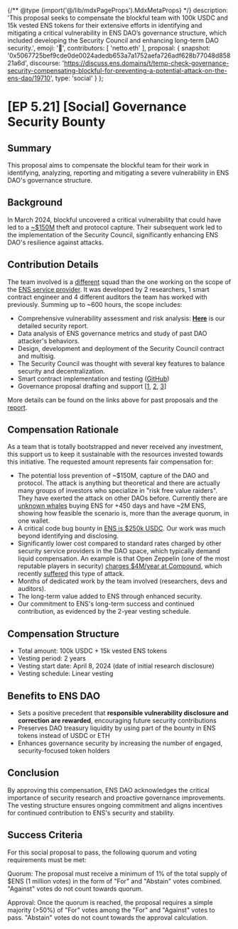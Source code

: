 {/** @type {import('@/lib/mdxPageProps').MdxMetaProps} */}
    description: 'This proposal seeks to compensate the blockful team with 100k USDC and 15k vested ENS tokens for their extensive efforts in identifying and mitigating a critical vulnerability in ENS DAO’s governance structure, which included developing the Security Council and enhancing long-term DAO security.',
    emoji: '📖',
    contributors: [
        'netto.eth'
    ],
    proposal: {
        snapshot: '0x5067725bef9cde0de0024adedb653a7a1752aefa726adf628b77048d85821a6d',
        discourse: 'https://discuss.ens.domains/t/temp-check-governance-security-compensating-blockful-for-preventing-a-potential-attack-on-the-ens-dao/19710',
        type: 'social'
    }
};

# [EP 5.21] [Social] Governance Security Bounty

## Summary

This proposal aims to compensate the blockful team for their work in identifying, analyzing, reporting and mitigating a severe vulnerability in ENS DAO's governance structure.

## Background

In March 2024, blockful uncovered a critical vulnerability that could have led to a [~$150M](https://dune.com/steakhouse/ens-steakhouse) theft and protocol capture. Their subsequent work led to the implementation of the Security Council, significantly enhancing ENS DAO's resilience against attacks.

## Contribution Details

The team involved is a [different](https://discuss.ens.domains/t/blockful-service-provider-reports/19553#p-54163-other-contributions-not-related-to-service-provider-scope-14) squad than the one working on the scope of the [ENS service provider](https://discuss.ens.domains/t/blockful-service-provider-reports/19553). It was developed by 2 researchers, 1 smart contract engineer and 4 different auditors the team has worked with previously. Summing up to ~600 hours, the scope includes:

- Comprehensive vulnerability assessment and risk analysis: **[Here](https://mirror.xyz/research.blockful.eth/-PfMduhpxdypPrutofr6099T4ROpsAmX0fPNbvDgR_k)** is our detailed security report.
- Data analysis of ENS governance metrics and study of past DAO attacker's behaviors.
- Design, development and deployment of the Security Council contract and multisig.
- The Security Council was thought with several key features to balance security and decentralization.
- Smart contract implementation and testing ([GitHub](https://github.com/blockful-io/security-council-ens))
- Governance proposal drafting and support [[1](https://snapshot.org/#/ens.eth/proposal/0xf3a4673fe04a3ecfed4a2f066f6ced1539a5466d61630428333360b843653c54), [2](https://snapshot.org/#/ens.eth/proposal/0xa0b1bfadf6853b5b0d59d3c4d73c434fc6389339887d05de805361372eb17c3a), [3](https://www.tally.xyz/gov/ens/proposal/42329103797433777309488042029679811802172320979541414683300183273376839219133)]

More details can be found on the links above for past proposals and the [report](https://mirror.xyz/research.blockful.eth/-PfMduhpxdypPrutofr6099T4ROpsAmX0fPNbvDgR_k).

## Compensation Rationale

As a team that is totally bootstrapped and never received any investment, this support us to keep it sustainable with the resources invested towards this initiative. The requested amount represents fair compensation for:

- The potential loss prevention of ~$150M, capture of the DAO and protocol. The attack is anything but theoretical and there are actually many groups of investors who specialize in "risk free value raiders". They have exerted the attack on other DAOs before. Currently there are [unknown whales](https://etherscan.io/address/0x245445940b317e509002eb682e03f4429184059d#tokentxns) buying ENS for +450 days and have ~2M ENS, showing how feasible the scenario is, more than the average quorum, in one wallet.
- A critical code bug bounty in [ENS is $250k USDC](https://immunefi.com/bug-bounty/ens/scope/#assets). Our work was much beyond identifying and disclosing.
- Significantly lower cost compared to standard rates charged by other security service providers in the DAO space, which typically demand liquid compensation. An example is that Open Zeppelin (one of the most reputable players in security) [charges $4M/year at Compound](https://compound.finance/governance/proposals/76), which recently [suffered](https://mirror.xyz/research.blockful.eth/v0GEP49oXP1gzMDlyP91-S4XIa8PIOd0vKq-6R8f54I) this type of attack.
- Months of dedicated work by the team involved (researchers, devs and auditors).
- The long-term value added to ENS through enhanced security.
- Our commitment to ENS's long-term success and continued contribution, as evidenced by the 2-year vesting schedule.

## Compensation Structure

- Total amount: 100k USDC + 15k vested ENS tokens
- Vesting period: 2 years
- Vesting start date: April 8, 2024 (date of initial research disclosure)
- Vesting schedule: Linear vesting

## Benefits to ENS DAO

- Sets a positive precedent that **responsible vulnerability disclosure and correction are rewarded**, encouraging future security contributions
- Preserves DAO treasury liquidity by using part of the bounty in ENS tokens instead of USDC or ETH
- Enhances governance security by increasing the number of engaged, security-focused token holders

## Conclusion

By approving this compensation, ENS DAO acknowledges the critical importance of security research and proactive governance improvements. The vesting structure ensures ongoing commitment and aligns incentives for continued contribution to ENS's security and stability.

## Success Criteria

For this social proposal to pass, the following quorum and voting requirements must be met:

Quorum: The proposal must receive a minimum of 1% of the total supply of $ENS (1 million votes) in the form of "For" and "Abstain" votes combined. "Against" votes do not count towards quorum.

Approval: Once the quorum is reached, the proposal requires a simple majority (>50%) of "For" votes among the "For" and "Against" votes to pass. "Abstain" votes do not count towards the approval calculation.
